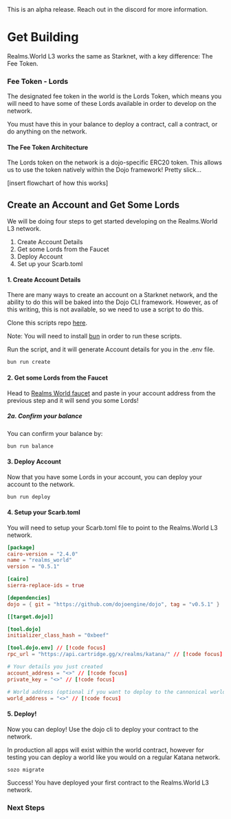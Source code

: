 
<Callout type="note">
  This is an alpha release. Reach out in the discord for more information.
</Callout>

# Get Building

Realms.World L3 works the same as Starknet, with a key difference: The Fee Token.

### Fee Token - Lords

The designated fee token in the world is the Lords Token, which means you will need to have some of these Lords available in order to develop on the network.

You must have this in your balance to deploy a contract, call a contract, or do anything on the network.


#### The Fee Token Architecture

The Lords token on the network is a dojo-specific ERC20 token. This allows us to use the token natively within the Dojo framework! Pretty slick...

[insert flowchart of how this works]


## Create an Account and Get Some Lords

We will be doing four steps to get started developing on the Realms.World L3 network.

1. Create Account Details
2. Get some Lords from the Faucet
3. Deploy Account
4. Set up your Scarb.toml


#### 1. Create Account Details

There are many ways to create an account on a Starknet network, and the ability to do this will be baked into the Dojo CLI framework. However, as of this writing, this is not available, so we need to use a script to do this.

Clone this scripts repo [here](https://github.com/dojoengine/world-scripts).

Note: You will need to install [bun](https://bun.sh/) in order to run these scripts.

Run the script, and it will generate Account details for you in the .env file.

```bash
bun run create
```

#### 2. Get some Lords from the Faucet

Head to [Realms World faucet](https://realms-world-alpha-faucet.preview.cartridge.gg) and paste in your account address from the previous step and it will send you some Lords!

##### 2a. Confirm your balance

You can confirm your balance by:

```bash
bun run balance
```

#### 3. Deploy Account

Now that you have some Lords in your account, you can deploy your account to the network.

```bash
bun run deploy
```

#### 4. Setup your Scarb.toml

You will need to setup your Scarb.toml file to point to the Realms.World L3 network.

```toml
[package]
cairo-version = "2.4.0"
name = "realms_world"
version = "0.5.1"

[cairo]
sierra-replace-ids = true

[dependencies]
dojo = { git = "https://github.com/dojoengine/dojo", tag = "v0.5.1" }

[[target.dojo]]

[tool.dojo]
initializer_class_hash = "0xbeef"

[tool.dojo.env] // [!code focus]
rpc_url = "https://api.cartridge.gg/x/realms/katana/" // [!code focus]

# Your details you just created
account_address = "<>" // [!code focus]
private_key = "<>" // [!code focus]

# World address (optional if you want to deploy to the cannonical world)
world_address = "<>" // [!code focus]
```

#### 5. Deploy!

Now you can deploy! Use the dojo cli to deploy your contract to the network.

<Callout type="tip">
  In production all apps will exist within the world contract, however for testing you can deploy a world like you would on a regular Katana network.
</Callout>

```bash
sozo migrate
```

Success! You have deployed your first contract to the Realms.World L3 network.

### Next Steps